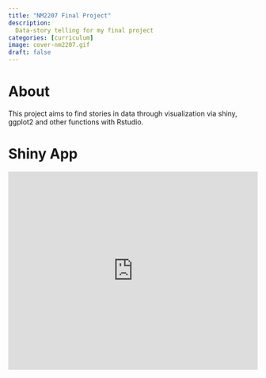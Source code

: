 ```yaml
--- 
title: "NM2207 Final Project"
description: 
  Data-story telling for my final project
categories: [curriculum]
image: cover-nm2207.gif
draft: false
---
```


# About
This project aims to find stories in data through visualization via shiny, ggplot2 and other functions with Rstudio. 

# Shiny App
<iframe height="400" width="100%" frameborder="no" src="https://liyinnng.shinyapps.io/NM2207-Final-Project-App/"> </iframe>